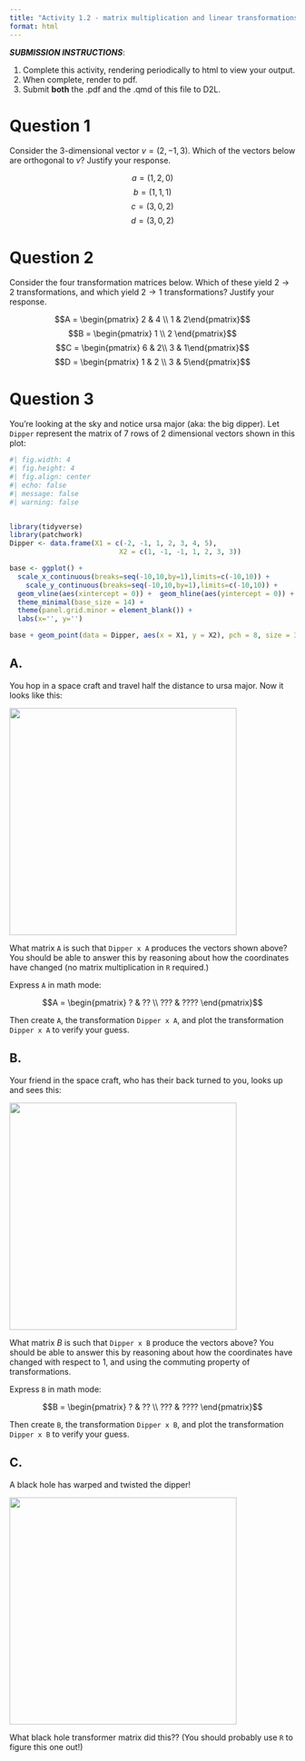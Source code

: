```yaml
---
title: "Activity 1.2 - matrix multiplication and linear transformations"
format: html
---
```




***SUBMISSION INSTRUCTIONS***:

1.  Complete this activity, rendering periodically to html to view your output.
2.  When complete, render to pdf. 
3.  Submit **both** the .pdf and the .qmd of this file to D2L.

# Question 1

Consider the 3-dimensional vector $v = (2,-1,3)$.  Which of the vectors below are orthogonal to $v$?  Justify your response.

$$a = (1,2,0)$$
$$b = (1,1,1)$$
$$c = (3,0,2)$$
$$d = (3,0,2)$$

# Question 2

Consider the four transformation matrices below.  Which of these yield $2 \rightarrow 2$ transformations, and which yield $2\rightarrow 1$ transformations?  Justify your response.

$$A = \begin{pmatrix} 2 & 4 \\ 1 & 2\end{pmatrix}$$
$$B = \begin{pmatrix} 1 \\ 2 \end{pmatrix}$$
$$C = \begin{pmatrix} 6 & 2\\ 3 & 1\end{pmatrix}$$
$$D = \begin{pmatrix} 1 & 2 \\ 3 & 5\end{pmatrix}$$

# Question 3

You're looking at the sky and notice ursa major (aka: the big dipper). Let `Dipper` represent the matrix of 7 rows of 2 dimensional vectors shown in this plot:

```r
#| fig.width: 4
#| fig.height: 4
#| fig.align: center
#| echo: false
#| message: false
#| warning: false


library(tidyverse)
library(patchwork)
Dipper <- data.frame(X1 = c(-2, -1, 1, 2, 3, 4, 5), 
                           X2 = c(1, -1, -1, 1, 2, 3, 3)) 

base <- ggplot() +
  scale_x_continuous(breaks=seq(-10,10,by=1),limits=c(-10,10)) +
    scale_y_continuous(breaks=seq(-10,10,by=1),limits=c(-10,10)) + 
  geom_vline(aes(xintercept = 0)) +  geom_hline(aes(yintercept = 0)) +  
  theme_minimal(base_size = 14) + 
  theme(panel.grid.minor = element_blank()) + 
  labs(x='', y='')

base + geom_point(data = Dipper, aes(x = X1, y = X2), pch = 8, size = 3)

```



## A.

You hop in a space craft and travel half the distance to ursa major. Now it looks like this:

![](images/clipboard-2699038329.png){fig-align="center" width="400" height="400"}

What matrix `A` is such that `Dipper x A` produces the vectors shown above? You should be able to answer this by reasoning about how the coordinates have changed (no matrix multiplication in `R` required.)

Express `A` in math mode:

$$A = \begin{pmatrix} ? & ?? \\ 
                      ??? & ????
                      \end{pmatrix}$$

Then create `A`, the transformation `Dipper x A`, and plot the transformation `Dipper x A` to verify your guess.

## B.

Your friend in the space craft, who has their back turned to you, looks up and sees this:

![](images/clipboard-1822713031.png){fig-align="center" width="400"}

What matrix $B$ is such that `Dipper x B` produce the vectors above? You should be able to answer this by reasoning about how the coordinates have changed with respect to 1, and using the commuting property of transformations.

Express `B` in math mode:

$$B = \begin{pmatrix} ? & ?? \\ 
                      ??? & ????
                      \end{pmatrix}$$

Then create `B`, the transformation `Dipper x B`, and plot the transformation `Dipper x B` to verify your guess.

## C.

A black hole has warped and twisted the dipper!

![](images/clipboard-2842492018.png){fig-align="center" width="400"}

What black hole transformer matrix did this?? (You should probably use `R` to figure this one out!)
